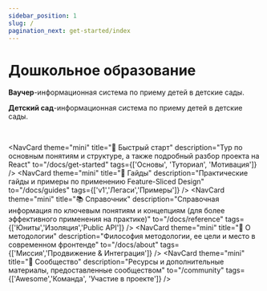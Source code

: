 ```yaml
---
sidebar_position: 1
slug: /
pagination_next: get-started/index
---
```


# Дошкольное образование






<NavCard
    theme="primary"
    Icon=""
    title="Ваучер" 
    description=""
    to="/docs/get-started/overview"
/>
**Ваучер**-информационная система по приему детей в детские сады.

<NavCard
    theme="primary"
    Icon=""
    title="Поступление в детский сад" 
    description=""
    to="/docs/guides"
/>
**Детский сад**-информационная система по приему детей в детские сады.

<!-- TODO: move to features/doc-index -->

<br />

<NavCard
    theme="mini"
    title="🚀 Быстрый старт"
    description="Тур по основным понятиям и структуре, а также подробный разбор проекта на React"
    to="/docs/get-started"
    tags={['Основы', 'Туториал', 'Мотивация']}
/>
<NavCard
    theme="mini"
    title="🎯 Гайды"
    description="Практические гайды и примеры по применению Feature-Sliced Design"
    to="/docs/guides"
    tags={['v1','Легаси','Примеры']}
/>
<NavCard
    theme="mini"
    title="📚 Справочник"
    description="Справочная информация по ключевым понятиям и концепциям (для более эффективного применения на практике)"
    to="/docs/reference"
    tags={['Юниты','Изоляция','Public API']}
/>
<NavCard
    theme="mini"
    title="🍰 О методологии"
    description="Философия методологии, ее цели и место в современном фронтенде"
    to="/docs/about"
    tags={['Миссия','Продвижение & Интеграция']}
/>
<NavCard
    theme="mini"
    title="💫 Сообщество"
    description="Ресурсы и дополнительные материалы, предоставленные сообществом"
    to="/community"
    tags={['Awesome','Команда', 'Участие в проекте']}
/>
<NavCard
    theme="mini"
    title="🛠 Примеры"
    description="Примеры проектов, спроектированных по Feature-Sliced Design"
    to="/examples"
/>
